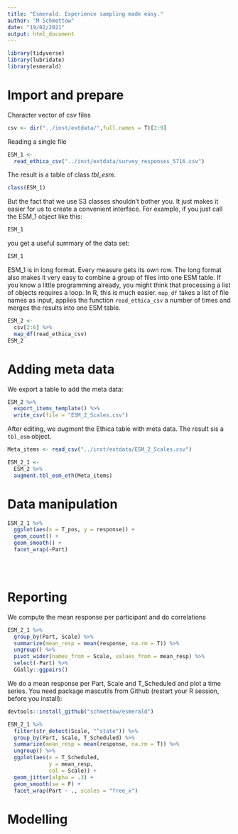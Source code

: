 ```yaml
---
title: "Esmerald. Experience sampling made easy."
author: "M Schmettow"
date: "19/02/2021"
output: html_document
---
```


```r
library(tidyverse)
library(lubridate)
library(esmerald)
```

# Import and prepare

Character vector of csv files

```r
csv <- dir("../inst/extdata/",full.names = T)[2:9]
```

Reading a single file

```r
ESM_1 <- 
  read_ethica_csv("../inst/extdata/survey_responses_5716.csv")
```

The result is a table of class *tbl_esm*.

```r
class(ESM_1)
```

But the fact that we use S3 classes shouldn't bother you. It just makes it easier for us to create a convenient interface. For example, if you just call the ESM_1 object like this:

```r
ESM_1
```

you get a useful summary of the data set:

```r
ESM_1
```

ESM_1 is in long format. Every measure gets its own row. The long format also makes it very easy to combine a group of files into one ESM table. If you know a little programming already, you might think that processing a list of objects requires a loop. In R, this is much easier. `map_df` takes a list of file names as input, applies the function `read_ethica_csv` a number of times and merges the results into  one ESM table.


```r
ESM_2 <- 
  csv[2:6] %>% 
  map_df(read_ethica_csv)
ESM_2
```


# Adding meta data

We export a table to add the meta data:

```r
ESM_2 %>% 
  export_items_template() %>% 
  write_csv(file = "ESM_2_Scales.csv")
```

After editing, we *augment* the Ethica table with meta data. The result sis a `tbl_esm` object.

```r
Meta_items <- read_csv("../inst/extdata/ESM_2_Scales.csv")

ESM_2_1 <- 
  ESM_2 %>% 
  augment.tbl_esm_eth(Meta_items)

```

# Data manipulation

```r
ESM_2_1 %>% 
  ggplot(aes(x = T_pos, y = response)) +
  geom_count() +
  geom_smooth() +
  facet_wrap(~Part)


  
```



# Reporting

We compute the mean response per participant and do correlations

```r
ESM_2_1 %>% 
  group_by(Part, Scale) %>% 
  summarize(mean_resp = mean(response, na.rm = T)) %>% 
  ungroup() %>% 
  pivot_wider(names_from = Scale, values_from = mean_resp) %>% 
  select(-Part) %>% 
  GGally::ggpairs()
```

We do a mean response per Part, Scale and T_Scheduled and plot a time series. You need package mascutils from Github (restart your R session, before you install):

```r
devtools::install_github("schmettow/esmerald")
```



```r
ESM_2_1 %>% 
  filter(str_detect(Scale, "^state")) %>% 
  group_by(Part, Scale, T_Scheduled) %>% 
  summarize(mean_resp = mean(response, na.rm = T)) %>% 
  ungroup() %>% 
  ggplot(aes(x = T_Scheduled,
             y = mean_resp,
             col = Scale)) +
  geom_jitter(alpha = .3) +
  geom_smooth(se = F) +
  facet_wrap(Part ~ ., scales = "free_x")
```


# Modelling



